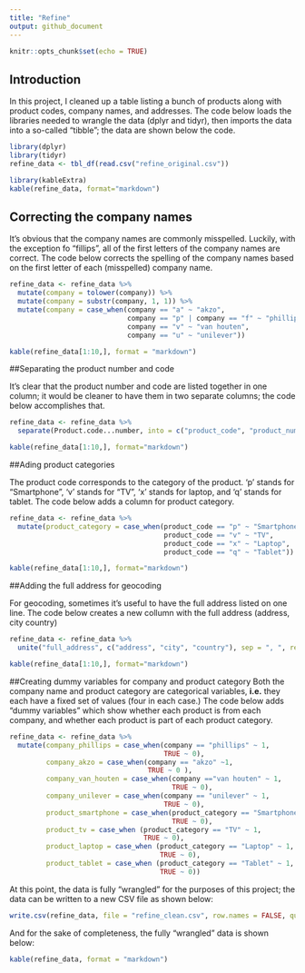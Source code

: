 ```yaml
---
title: "Refine"
output: github_document
---
```


```r
knitr::opts_chunk$set(echo = TRUE)
```

## Introduction

In this project, I cleaned up a table listing a bunch of products along with product codes, company names, and addresses.  The code below loads the libraries needed to wrangle the data (dplyr and tidyr), then imports the data into a so-called "tibble"; the data are shown below the code.

```r
library(dplyr)
library(tidyr)
refine_data <- tbl_df(read.csv("refine_original.csv"))
```
```r
library(kableExtra)
kable(refine_data, format="markdown")
```
## Correcting the company names

It's obvious that the company names are commonly misspelled.  Luckily, with the exception fo "fillips", all of the first letters of the company names are correct.  The code below corrects the spelling of the company names based on the first letter of each (misspelled) company name.

```r
refine_data <- refine_data %>% 
  mutate(company = tolower(company)) %>%
  mutate(company = substr(company, 1, 1)) %>%
  mutate(company = case_when(company == "a" ~ "akzo",
                             company == "p" | company == "f" ~ "phillips",
                             company == "v" ~ "van houten",
                             company == "u" ~ "unilever"))
```
```r
kable(refine_data[1:10,], format = "markdown")
```

##Separating the product number and code

It's clear that the product number and code are listed together in one column; it would be cleaner to have them in two separate columns; the code below accomplishes that.
```r
refine_data <- refine_data %>% 
  separate(Product.code...number, into = c("product_code", "product_number"))
```
```r
kable(refine_data[1:10,], format="markdown")
```

##Ading product categories

The product code corresponds to the category of the product.  'p' stands for "Smartphone", 'v' stands for "TV", 'x' stands for laptop, and 'q' stands for tablet.  The code below adds a column for product category.
```r
refine_data <- refine_data %>% 
  mutate(product_category = case_when(product_code == "p" ~ "Smartphone",
                                      product_code == "v" ~ "TV",
                                      product_code == "x" ~ "Laptop",
                                      product_code == "q" ~ "Tablet"))
```
```r
kable(refine_data[1:10,], format="markdown")
```

##Adding the full address for geocoding

For geocoding, sometimes it's useful to have the full address listed on one line.  The code below creates a new collumn with the full address (address, city country)
```r
refine_data <- refine_data %>% 
  unite("full_address", c("address", "city", "country"), sep = ", ", remove = FALSE)
```
```r
kable(refine_data[1:10,], format="markdown")
```

##Creating dummy variables for company and product category
Both the company name and product category are categorical variables, **i.e.** they each have a fixed set of values (four in each case.)  The code below adds "dummy variables" which show whether each product is from each company, and whether each product is part of each product category.
```r
refine_data <- refine_data %>% 
  mutate(company_phillips = case_when(company == "phillips" ~ 1,
                                      TRUE ~ 0),
         company_akzo = case_when(company == "akzo" ~1,
                                  TRUE ~ 0 ),
         company_van_houten = case_when(company =="van houten" ~ 1,
                                        TRUE ~ 0),
         company_unilever = case_when(company == "unilever" ~ 1,
                                      TRUE ~ 0),
         product_smartphone = case_when(product_category == "Smartphone" ~ 1,
                                        TRUE ~ 0),
         product_tv = case_when (product_category == "TV" ~ 1,
                                 TRUE ~ 0),
         product_laptop = case_when (product_category == "Laptop" ~ 1,
                                     TRUE ~ 0),
         product_tablet = case_when (product_category == "Tablet" ~ 1,
                                     TRUE ~ 0))
```
At this point, the data is fully "wrangled" for the purposes of this project; the data can be written to a new CSV file as shown below:

```r
write.csv(refine_data, file = "refine_clean.csv", row.names = FALSE, quote = FALSE)
```

And for the sake of completeness, the fully "wrangled" data is shown below:
```r
kable(refine_data, format = "markdown")
```
